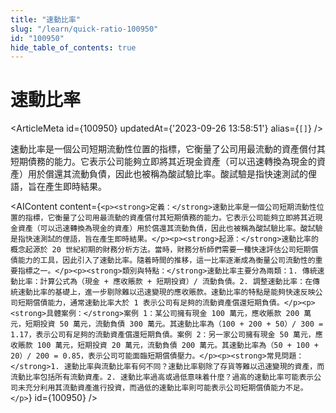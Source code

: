```yaml
---
title: "速動比率"
slug: "/learn/quick-ratio-100950"
id: "100950"
hide_table_of_contents: true
---
```



# 速動比率

<ArticleMeta id={100950} updatedAt={'2023-09-26 13:58:51'} alias={`[]`} />
<div className='border-solid border-b border-t-0 my-4 border-[var(--ifm-color-gray-300)]' />

速動比率是一個公司短期流動性位置的指標，它衡量了公司用最流動的資產償付其短期債務的能力。它表示公司能夠立即將其近現金資產（可以迅速轉換為現金的資產）用於償還其流動負債，因此也被稱為酸試驗比率。酸試驗是指快速測試的俚語，旨在產生即時結果。

<AIContent content={`<p><strong>定義：</strong>速動比率是一個公司短期流動性位置的指標，它衡量了公司用最流動的資產償付其短期債務的能力。它表示公司能夠立即將其近現金資產（可以迅速轉換為現金的資產）用於償還其流動負債，因此也被稱為酸試驗比率。酸試驗是指快速測試的俚語，旨在產生即時結果。</p><p><strong>起源：</strong>速動比率的概念起源於 20 世紀初期的財務分析方法。當時，財務分析師們需要一種快速評估公司短期償債能力的工具，因此引入了速動比率。隨着時間的推移，這一比率逐漸成為衡量公司流動性的重要指標之一。</p><p><strong>類別與特點：</strong>速動比率主要分為兩類：1. 傳統速動比率：計算公式為（現金 + 應收賬款 + 短期投資）/ 流動負債。2. 調整速動比率：在傳統速動比率的基礎上，進一步剔除難以迅速變現的應收賬款。速動比率的特點是能夠快速反映公司短期償債能力，通常速動比率大於 1 表示公司有足夠的流動資產償還短期負債。</p><p><strong>具體案例：</strong>案例 1：某公司擁有現金 100 萬元，應收賬款 200 萬元，短期投資 50 萬元，流動負債 300 萬元。其速動比率為（100 + 200 + 50）/ 300 = 1.17，表示公司有足夠的流動資產償還短期負債。案例 2：另一家公司擁有現金 50 萬元，應收賬款 100 萬元，短期投資 20 萬元，流動負債 200 萬元。其速動比率為（50 + 100 + 20）/ 200 = 0.85，表示公司可能面臨短期償債壓力。</p><p><strong>常見問題：</strong>1. 速動比率與流動比率有何不同？速動比率剔除了存貨等難以迅速變現的資產，而流動比率包括所有流動資產。2. 速動比率過高或過低意味着什麼？過高的速動比率可能表示公司未充分利用其流動資產進行投資，而過低的速動比率則可能表示公司短期償債能力不足。</p>`} id={100950} />
